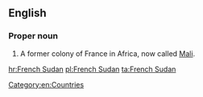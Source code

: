 ==English==
{{wikipedia}}
===Proper noun===
{{en-proper noun|sg=[[French]] [[Sudan]]}}

# A former colony of France in Africa, now called [[Mali]].

[[Category:en:Countries]]

[[hr:French Sudan]]
[[pl:French Sudan]]
[[ta:French Sudan]]
